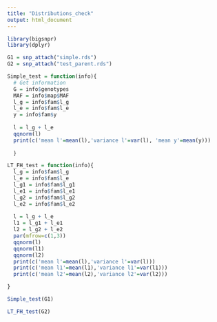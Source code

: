 ```yaml
---
title: "Distributions_check"
output: html_document
---
```

```r
library(bigsnpr)
library(dplyr)
```


```r
G1 = snp_attach("simple.rds")
G2 = snp_attach("test_parent.rds")
```

```r
Simple_test = function(info){
  # Get information
  G = info$genotypes
  MAF = info$map$MAF
  l_g = info$fam$l_g
  l_e = info$fam$l_e
  y = info$fam$y
  
  l = l_g + l_e 
  qqnorm(l)
  print(c('mean l'=mean(l),'variance l'=var(l), 'mean y'=mean(y)))
  
  }
```

```r
LT_FH_test = function(info){
  l_g = info$fam$l_g
  l_e = info$fam$l_e
  l_g1 = info$fam$l_g1
  l_e1 = info$fam$l_e1
  l_g2 = info$fam$l_g2
  l_e2 = info$fam$l_e2
  
  l = l_g + l_e
  l1 = l_g1 + l_e1
  l2 = l_g2 + l_e2
  par(mfrow=c(1,3))
  qqnorm(l)
  qqnorm(l1)
  qqnorm(l2)
  print(c('mean l'=mean(l),'variance l'=var(l)))
  print(c('mean l1'=mean(l1),'variance l1'=var(l1)))
  print(c('mean l2'=mean(l2),'variance l2'=var(l2)))

}
```



```r
Simple_test(G1)
```

```r
LT_FH_test(G2)
```



